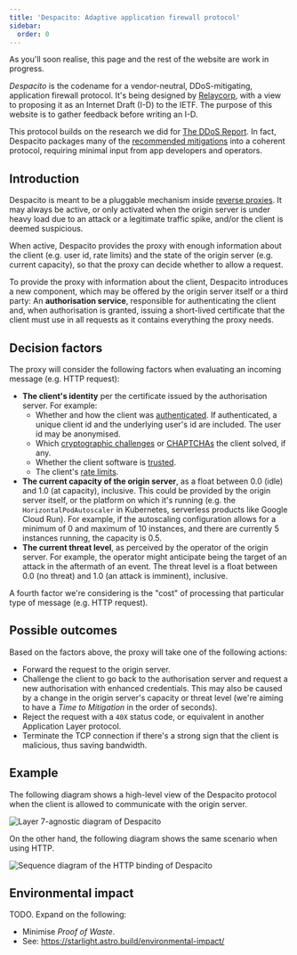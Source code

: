 ```yaml
---
title: 'Despacito: Adaptive application firewall protocol'
sidebar:
  order: 0
---
```



<Aside type="caution">
  As you'll soon realise, this page and the rest of the website are work in progress.
</Aside>

_Despacito_ is the codename for a vendor-neutral,
DDoS-mitigating, application firewall protocol.
It's being designed by [Relaycorp](https://relaycorp.tech),
with a view to proposing it as an Internet Draft (I-D) to the IETF.
The purpose of this website is to gather feedback before writing an I-D.

This protocol builds on the research we did for [The DDoS Report](https://ddos.report).
In fact,
Despacito packages many of the [recommended mitigations](https://ddos.report/tactics/) into a coherent protocol,
requiring minimal input from app developers and operators.

## Introduction

Despacito is meant to be a pluggable mechanism inside
[reverse proxies](https://ddos.report/tactics/reverse-proxies/).
It may always be active,
or only activated when the origin server is under heavy load
due to an attack or a legitimate traffic spike,
and/or the client is deemed suspicious.

When active,
Despacito provides the proxy with enough information about the client (e.g. user id, rate limits)
and the state of the origin server (e.g. current capacity),
so that the proxy can decide whether to allow a request.

To provide the proxy with information about the client,
Despacito introduces a new component,
which may be offered by the origin server itself or a third party:
An **authorisation service**,
responsible for authenticating the client and,
when authorisation is granted,
issuing a short-lived certificate that the client must use in all requests
as it contains everything the proxy needs.

## Decision factors

The proxy will consider the following factors when evaluating an incoming message
(e.g. HTTP request):

- **The client's identity** per the certificate issued by the authorisation server. For example:
  - Whether and how the client was [authenticated](https://ddos.report/mitigations/authentication/). If authenticated, a unique client id and the underlying user's id are included. The user id may be anonymised.
  - Which [cryptographic challenges](https://ddos.report/mitigations/crypto-challenges/) or [CHAPTCHAs](https://ddos.report/mitigations/captchas/) the client solved, if any.
  - Whether the client software is [trusted](https://ddos.report/mitigations/client-integrity/).
  - The client's [rate limits](https://ddos.report/mitigations/rate-limiting/).
- **The current capacity of the origin server**,
  as a float between 0.0 (idle) and 1.0 (at capacity), inclusive.
  This could be provided by the origin server itself,
  or the platform on which it's running
  (e.g. the `HorizontalPodAutoscaler` in Kubernetes, serverless products like Google Cloud Run).
  For example,
  if the autoscaling configuration allows for a minimum of 0 and maximum of 10 instances,
  and there are currently 5 instances running,
  the capacity is 0.5.
- **The current threat level**, as perceived by the operator of the origin server.
  For example, the operator might anticipate being the target of an attack in the aftermath of an event.
  The threat level is a float between 0.0 (no threat) and 1.0 (an attack is imminent), inclusive.

A fourth factor we're considering is the "cost" of processing that particular type of message
(e.g. HTTP request).

## Possible outcomes

Based on the factors above, the proxy will take one of the following actions:

- Forward the request to the origin server.
- Challenge the client to go back to the authorisation server
  and request a new authorisation with enhanced credentials.
  This may also be caused by a change in the origin server's capacity or threat level
  (we're aiming to have a _Time to Mitigation_ in the order of seconds).
- Reject the request with a `40X` status code, or equivalent in another Application Layer protocol.
- Terminate the TCP connection if there's a strong sign that the client is malicious,
  thus saving bandwidth.

## Example

The following diagram shows a high-level view of the Despacito protocol
when the client is allowed to communicate with the origin server.

![Layer 7-agnostic diagram of Despacito](../../assets/diagrams/despacito-core.png)

On the other hand, the following diagram shows the same scenario when using HTTP.

![Sequence diagram of the HTTP binding of Despacito](../../assets/diagrams/despacito-http.png)

## Environmental impact

TODO. Expand on the following:

- Minimise _Proof of Waste_.
- See: https://starlight.astro.build/environmental-impact/
